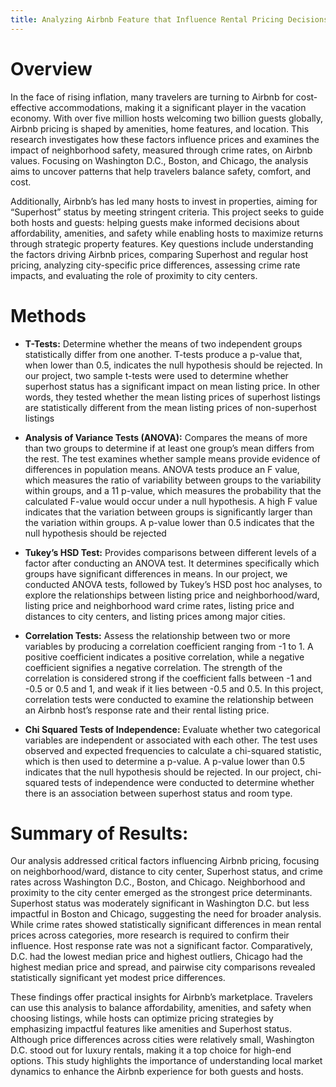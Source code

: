 ```yaml
---
title: Analyzing Airbnb Feature that Influence Rental Pricing Decisions
---
```



# Overview

In the face of rising inflation, many travelers are turning to Airbnb for cost-effective accommodations, making it a significant player in the vacation economy. With over five million hosts welcoming two billion guests globally, Airbnb pricing is shaped by amenities, home features, and location. This research investigates how these factors influence prices and examines the impact of neighborhood safety, measured through crime rates, on Airbnb values. Focusing on Washington D.C., Boston, and Chicago, the analysis aims to uncover patterns that help travelers balance safety, comfort, and cost.

Additionally, Airbnb's has led many hosts to invest in properties, aiming for "Superhost" status by meeting stringent criteria. This project seeks to guide both hosts and guests: helping guests make informed decisions about affordability, amenities, and safety while enabling hosts to maximize returns through strategic property features. Key questions include understanding the factors driving Airbnb prices, comparing Superhost and regular host pricing, analyzing city-specific price differences, assessing crime rate impacts, and evaluating the role of proximity to city centers.

# Methods

- **T-Tests:** Determine whether the means of two independent groups statistically differ from one another. T-tests produce a p-value that, when lower than 0.5, indicates the null hypothesis should be rejected. In our project, two sample t-tests were used to determine whether superhost status has a significant impact on mean listing price. In other words, they tested whether the mean listing prices of superhost listings are statistically different from the mean listing prices of non-superhost listings

- **Analysis of Variance Tests (ANOVA):** Compares the means of more than two groups to determine if at least one group's mean differs from the rest. The test examines whether sample means provide evidence of differences in population means. ANOVA tests produce an F value, which measures the ratio of variability between groups to the variability within groups, and a 11 p-value, which measures the probability that the calculated F-value would occur under a null hypothesis. A high F value indicates that the variation between groups is significantly larger than the variation within groups. A p-value lower than 0.5 indicates that the null hypothesis should be rejected

- **Tukey's HSD Test:** Provides comparisons between different levels of a factor after conducting an ANOVA test. It determines specifically which groups have significant differences in means. In our project, we conducted ANOVA tests, followed by Tukey's HSD post hoc analyses, to explore the relationships between listing price and neighborhood/ward, listing price and neighborhood ward crime rates, listing price and distances to city centers, and listing prices among major cities.

- **Correlation Tests:** Assess the relationship between two or more variables by producing a correlation coefficient ranging from -1 to 1. A positive coefficient indicates a positive correlation, while a negative coefficient signifies a negative correlation. The strength of the correlation is considered strong if the coefficient falls between -1 and -0.5 or 0.5 and 1, and weak if it lies between -0.5 and 0.5. In this project, correlation tests were conducted to examine the relationship between an Airbnb host's response rate and their rental listing price.


- **Chi Squared Tests of Independence:** Evaluate whether two categorical variables are independent or associated with each other. The test uses observed and expected frequencies to calculate a chi-squared statistic, which is then used to determine a p-value. A p-value lower than 0.5 indicates that the null hypothesis should be rejected. In our project, chi-squared tests of independence were conducted to determine whether there is an association between superhost status and room type.


# Summary of Results: 

Our analysis addressed critical factors influencing Airbnb pricing, focusing on neighborhood/ward, distance to city center, Superhost status, and crime rates across Washington D.C., Boston, and Chicago. Neighborhood and proximity to the city center emerged as the strongest price determinants. Superhost status was moderately significant in Washington D.C. but less impactful in Boston and Chicago, suggesting the need for broader analysis. While crime rates showed statistically significant differences in mean rental prices across categories, more research is required to confirm their influence. Host response rate was not a significant factor. Comparatively, D.C. had the lowest median price and highest outliers, Chicago had the highest median price and spread, and pairwise city comparisons revealed statistically significant yet modest price differences.

These findings offer practical insights for Airbnb’s marketplace. Travelers can use this analysis to balance affordability, amenities, and safety when choosing listings, while hosts can optimize pricing strategies by emphasizing impactful features like amenities and Superhost status. Although price differences across cities were relatively small, Washington D.C. stood out for luxury rentals, making it a top choice for high-end options. This study highlights the importance of understanding local market dynamics to enhance the Airbnb experience for both guests and hosts.